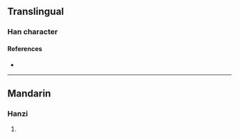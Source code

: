 {{character info/new}}
==Translingual==

===Han character===
{{Han char|rn=96|rad=玉|as=08|sn=12|four=|canj=MGIRM|ids=⿰𤣩或}}

====References====
* {{Han ref|kx=0734.060|dkj=21043|dj=1146.140|hdz=21120.090|uh=7419|ud=29721}}

----

==Mandarin==

===Hanzi===
{{cmn-hanzi|pin=[[yù]] ([[yu4]])|wg=yü<sup>4</sup>}}

# {{rfdef|cmn|sort=玉08}}